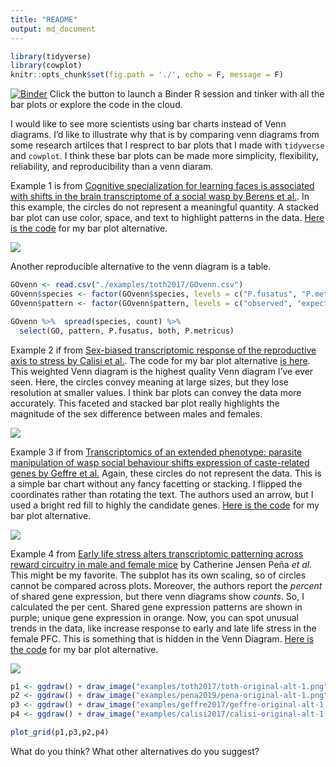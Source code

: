 ```yaml
---
title: "README"
output: md_document
---
```


```r
library(tidyverse)
library(cowplot)
knitr::opts_chunk$set(fig.path = './', echo = F, message = F)
```

[![Binder](http://mybinder.org/badge.svg)](http://beta.mybinder.org/v2/gh/raynamharris/vennbar/master?urlpath=rstudio)
Click the button to launch a Binder R session and tinker with all the bar plots or explore the code in the cloud.

I would like to see more scientists using bar charts instead of Venn diagrams. I'd like to illustrate why that is by comparing venn diagrams from some research artilces that I resprect to bar plots that I made with `tidyverse` and `cowplot`. I think these bar plots can be made more simplicity, flexibility, reliability, and reproducibility than a venn diaram.  

Example 1  is from [Cognitive specialization for learning faces is associated with shifts in the brain transcriptome of a social wasp by Berens et al.](http://jeb.biologists.org/content/220/12/2149).  In this example, the circles do not represent a meaningful quantity. A stacked bar plot can use color, space, and text to highlight patterns in the data.  [Here is the code](./examples/toth2017/toth-venn.Rmd) for my bar plot alternative.


![](./examples/toth2017/toth-original-alt-1.png)

Another reproducible alternative to the venn diagram is a table. 


```r
GOvenn <- read.csv("./examples/toth2017/GOvenn.csv") 
GOvenn$species <- factor(GOvenn$species, levels = c("P.fusatus", "P.metricus",  "both"))
GOvenn$pattern <- factor(GOvenn$pattern, levels = c("observed", "expected",  "both"))

GOvenn %>%  spread(species, count) %>%
  select(GO, pattern, P.fusatus, both, P.metricus)
```

Example 2 if from [Sex-biased transcriptomic response of the reproductive axis to stress by Calisi et al.](https://www.sciencedirect.com/science/article/pii/S0018506X17302696?via%3Dihub). The code for my bar plot alternative [is here](./examples/calisi2017/calisi-venn.Rmd). This weighted Venn diagram is the highest quality Venn diagram I've ever seen. Here, the circles convey meaning at large sizes, but they lose resolution at smaller values. I think bar plots can convey the data more accurately. This faceted and stacked bar plot really highlights the magnitude of the sex difference between males and females.   

![](./examples/calisi2017/calisi-original-alt-1.png)


Example 3 if from [Transcriptomics of an extended phenotype: parasite manipulation of wasp social behaviour shifts expression of caste-related genes by Geffre et al.](https://royalsocietypublishing.org/doi/full/10.1098/rspb.2017.0029?url_ver=Z39.88-2003&rfr_id=ori:rid:crossref.org&rfr_dat=cr_pub%3dpubmed)  Again, these circles do not represent the data. This is a simple bar chart without any fancy facetting or stacking. I flipped the coordinates rather than rotating the text. The authors used an arrow, but I used a bright red fill to highly the candidate genes. [Here is the code](./examples/geffre2017/geffre-venn.Rmd) for my bar plot alternative.

![](./examples/geffre2017/geffre-original-alt-1.png)



Example 4 from [Early life stress alters transcriptomic patterning across reward circuitry in male and female mice](https://www.biorxiv.org/content/10.1101/624353v1) by Catherine Jensen Peña _et al._  This might be my favorite. The subplot has its own scaling, so of circles cannot be compared across plots. Moreover, the authors report the *percent* of shared gene expression, but there venn diagrams show *counts*. So, I calculated the per cent. Shared gene expression patterns are shown in purple;  unique gene expression in orange. Now, you can spot unusual trends in the data, like increase response to early and late life stress in the female PFC. This is something that is hidden in the Venn Diagram.  [Here is the code](./examples/pena2019/pena-venn.Rmd) for my bar plot alternative.

![](./examples/pena2019/pena-original-alt-1.png)


```r
p1 <- ggdraw() + draw_image("examples/toth2017/toth-original-alt-1.png")
p2 <- ggdraw() + draw_image("examples/pena2019/pena-original-alt-1.png")
p3 <- ggdraw() + draw_image("examples/geffre2017/geffre-original-alt-1.png")
p4 <- ggdraw() + draw_image("examples/calisi2017/calisi-original-alt-1.png")

plot_grid(p1,p3,p2,p4)
```

What do you think? What other alternatives do you suggest?